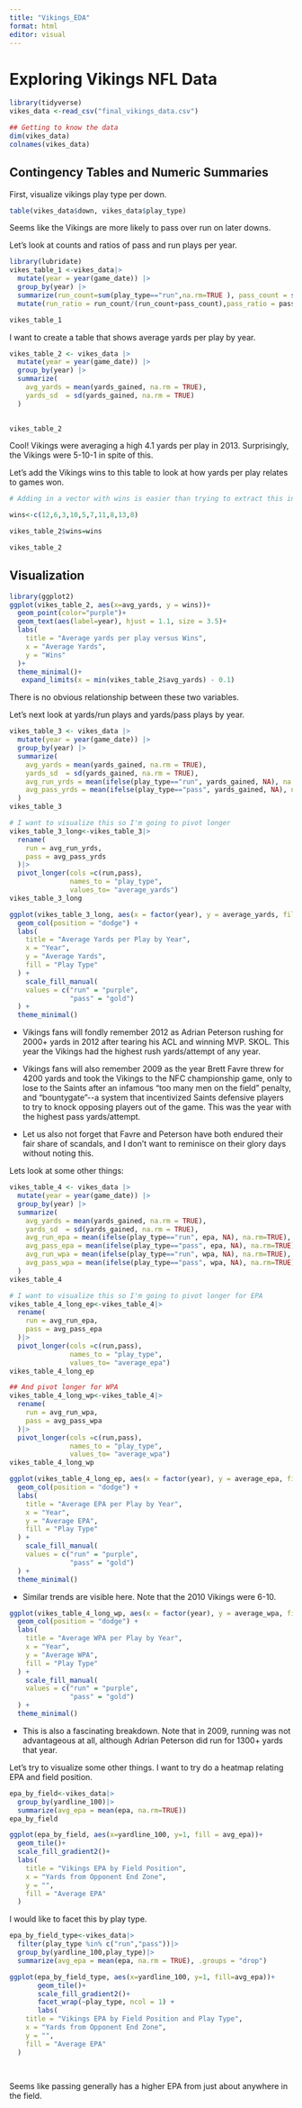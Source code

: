 ```yaml
---
title: "Vikings_EDA"
format: html
editor: visual
---
```


# Exploring Vikings NFL Data

```r
library(tidyverse)
vikes_data <-read_csv("final_vikings_data.csv")
```

```r

## Getting to know the data
dim(vikes_data)
colnames(vikes_data)

```

## Contingency Tables and Numeric Summaries

First, visualize vikings play type per down.

```r
table(vikes_data$down, vikes_data$play_type)
```

Seems like the Vikings are more likely to pass over run on later downs.

Let's look at counts and ratios of pass and run plays per year.

```r
library(lubridate)
vikes_table_1 <-vikes_data|>
  mutate(year = year(game_date)) |>
  group_by(year) |> 
  summarize(run_count=sum(play_type=="run",na.rm=TRUE ), pass_count = sum(play_type=="pass",na.rm=TRUE))|>
  mutate(run_ratio = run_count/(run_count+pass_count),pass_ratio = pass_count/(run_count+pass_count))

vikes_table_1
```

I want to create a table that shows average yards per play by year.

```r
vikes_table_2 <- vikes_data |>
  mutate(year = year(game_date)) |>
  group_by(year) |>
  summarize(
    avg_yards = mean(yards_gained, na.rm = TRUE),
    yards_sd  = sd(yards_gained, na.rm = TRUE)
  )
            
```

```r
vikes_table_2
```

Cool! Vikings were averaging a high 4.1 yards per play in 2013. Surprisingly, the Vikings were 5-10-1 in spite of this.

Let's add the Vikings wins to this table to look at how yards per play relates to games won.

```r
# Adding in a vector with wins is easier than trying to extract this information from a play by play dataset.

wins<-c(12,6,3,10,5,7,11,8,13,8)

vikes_table_2$wins=wins

vikes_table_2
```

## Visualization

```r
library(ggplot2)
ggplot(vikes_table_2, aes(x=avg_yards, y = wins))+
  geom_point(color="purple")+
  geom_text(aes(label=year), hjust = 1.1, size = 3.5)+
  labs(
    title = "Average yards per play versus Wins",
    x = "Average Yards",
    y = "Wins"
  )+
  theme_minimal()+
   expand_limits(x = min(vikes_table_2$avg_yards) - 0.1)
```

There is no obvious relationship between these two variables.

Let's next look at yards/run plays and yards/pass plays by year.

```r
vikes_table_3 <- vikes_data |>
  mutate(year = year(game_date)) |>
  group_by(year) |>
  summarize(
    avg_yards = mean(yards_gained, na.rm = TRUE),
    yards_sd  = sd(yards_gained, na.rm = TRUE),
    avg_run_yrds = mean(ifelse(play_type=="run", yards_gained, NA), na.rm=TRUE),
    avg_pass_yrds = mean(ifelse(play_type=="pass", yards_gained, NA), na.rm=TRUE)
  )
vikes_table_3

# I want to visualize this so I'm going to pivot longer
vikes_table_3_long<-vikes_table_3|>
  rename(
    run = avg_run_yrds,
    pass = avg_pass_yrds
  )|>
  pivot_longer(cols =c(run,pass),
               names_to = "play_type",
               values_to= "average_yards")
vikes_table_3_long
```

```r
ggplot(vikes_table_3_long, aes(x = factor(year), y = average_yards, fill = play_type)) +
  geom_col(position = "dodge") +
  labs(
    title = "Average Yards per Play by Year",
    x = "Year",
    y = "Average Yards",
    fill = "Play Type"
  ) +
    scale_fill_manual(
    values = c("run" = "purple",   
               "pass" = "gold")  
  ) +
  theme_minimal()
```

-   Vikings fans will fondly remember 2012 as Adrian Peterson rushing for 2000+ yards in 2012 after tearing his ACL and winning MVP. SKOL. This year the Vikings had the highest rush yards/attempt of any year.

-   Vikings fans will also remember 2009 as the year Brett Favre threw for 4200 yards and took the Vikings to the NFC championship game, only to lose to the Saints after an infamous "too many men on the field" penalty, and "bountygate"\--a system that incentivized Saints defensive players to try to knock opposing players out of the game. This was the year with the highest pass yards/attempt.

-   Let us also not forget that Favre and Peterson have both endured their fair share of scandals, and I don't want to reminisce on their glory days without noting this.

Lets look at some other things:

```r
vikes_table_4 <- vikes_data |>
  mutate(year = year(game_date)) |>
  group_by(year) |>
  summarize(
    avg_yards = mean(yards_gained, na.rm = TRUE),
    yards_sd  = sd(yards_gained, na.rm = TRUE),
    avg_run_epa = mean(ifelse(play_type=="run", epa, NA), na.rm=TRUE),
    avg_pass_epa = mean(ifelse(play_type=="pass", epa, NA), na.rm=TRUE),
    avg_run_wpa = mean(ifelse(play_type=="run", wpa, NA), na.rm=TRUE),
    avg_pass_wpa = mean(ifelse(play_type=="pass", wpa, NA), na.rm=TRUE)
  )
vikes_table_4

# I want to visualize this so I'm going to pivot longer for EPA
vikes_table_4_long_ep<-vikes_table_4|>
  rename(
    run = avg_run_epa,
    pass = avg_pass_epa
  )|>
  pivot_longer(cols =c(run,pass),
               names_to = "play_type",
               values_to= "average_epa")
vikes_table_4_long_ep

## And pivot longer for WPA
vikes_table_4_long_wp<-vikes_table_4|>
  rename(
    run = avg_run_wpa,
    pass = avg_pass_wpa
  )|>
  pivot_longer(cols =c(run,pass),
               names_to = "play_type",
               values_to= "average_wpa")
vikes_table_4_long_wp

```

```r
ggplot(vikes_table_4_long_ep, aes(x = factor(year), y = average_epa, fill = play_type)) +
  geom_col(position = "dodge") +
  labs(
    title = "Average EPA per Play by Year",
    x = "Year",
    y = "Average EPA",
    fill = "Play Type"
  ) +
    scale_fill_manual(
    values = c("run" = "purple",   
               "pass" = "gold")  
  ) +
  theme_minimal()
```

-   Similar trends are visible here. Note that the 2010 Vikings were 6-10.

```r
ggplot(vikes_table_4_long_wp, aes(x = factor(year), y = average_wpa, fill = play_type)) +
  geom_col(position = "dodge") +
  labs(
    title = "Average WPA per Play by Year",
    x = "Year",
    y = "Average WPA",
    fill = "Play Type"
  ) +
    scale_fill_manual(
    values = c("run" = "purple",   
               "pass" = "gold")  
  ) +
  theme_minimal()
```

-   This is also a fascinating breakdown. Note that in 2009, running was not advantageous at all, although Adrian Peterson did run for 1300+ yards that year.

Let's try to visualize some other things. I want to try do a heatmap relating EPA and field position.

```r
epa_by_field<-vikes_data|>
  group_by(yardline_100)|>
  summarize(avg_epa = mean(epa, na.rm=TRUE))
epa_by_field
```

```r
ggplot(epa_by_field, aes(x=yardline_100, y=1, fill = avg_epa))+
  geom_tile()+
  scale_fill_gradient2()+
  labs(
    title = "Vikings EPA by Field Position",
    x = "Yards from Opponent End Zone",
    y = "",
    fill = "Average EPA"
  ) 

```

I would like to facet this by play type.

```r

epa_by_field_type<-vikes_data|>
  filter(play_type %in% c("run","pass"))|>
  group_by(yardline_100,play_type)|>
  summarize(avg_epa = mean(epa, na.rm = TRUE), .groups = "drop")

ggplot(epa_by_field_type, aes(x=yardline_100, y=1, fill=avg_epa))+
       geom_tile()+
       scale_fill_gradient2()+
       facet_wrap(~play_type, ncol = 1) +
       labs(
    title = "Vikings EPA by Field Position and Play Type",
    x = "Yards from Opponent End Zone",
    y = "",
    fill = "Average EPA"
  )
         
  
```

Seems like passing generally has a higher EPA from just about anywhere in the field.
